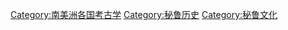 [[Category:南美洲各国考古学|Category:南美洲各国考古学]]
[[Category:秘鲁历史|Category:秘鲁历史]]
[[Category:秘鲁文化|Category:秘鲁文化]]